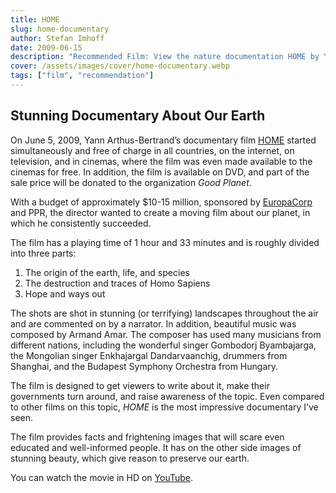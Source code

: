 ```yaml
---
title: HOME
slug: home-documentary
author: Stefan Imhoff
date: 2009-06-15
description: "Recommended Film: View the nature documentation HOME by Yann Arthus-Bertrand for FREE. Beautiful aerial photographs of the world. The creation of the earth, life, destruction by man and hope and ways out."
cover: /assets/images/cover/home-documentary.webp
tags: ["film", "recommendation"]
---
```


## Stunning Documentary About Our Earth

On June 5, 2009, Yann Arthus-Bertrand’s documentary film [HOME](https://youtu.be/jqxENMKaeCU) started simultaneously and free of charge in all countries, on the internet, on television, and in cinemas, where the film was even made available to the cinemas for free. In addition, the film is available on DVD, and part of the sale price will be donated to the organization _Good Planet_.

With a budget of approximately $10-15 million, sponsored by [EuropaCorp](http://www.europacorp.com/) and PPR, the director wanted to create a moving film about our planet, in which he consistently succeeded.

<Pullquote text="No time for pessimism." />

The film has a playing time of 1 hour and 33 minutes and is roughly divided into three parts:

1. The origin of the earth, life, and species
2. The destruction and traces of Homo Sapiens
3. Hope and ways out

The shots are shot in stunning (or terrifying) landscapes throughout the air and are commented on by a narrator. In addition, beautiful music was composed by Armand Amar. The composer has used many musicians from different nations, including the wonderful singer Gombodorj Byambajarga, the Mongolian singer Enkhajargal Dandarvaanchig, drummers from Shanghai, and the Budapest Symphony Orchestra from Hungary.

<Pullquote text="Dubai has endless sun, but no solar panels." />

The film is designed to get viewers to write about it, make their governments turn around, and raise awareness of the topic. Even compared to other films on this topic, _HOME_ is the most impressive documentary I’ve seen.

The film provides facts and frightening images that will scare even educated and well-informed people. It has on the other side images of stunning beauty, which give reason to preserve our earth.

You can watch the movie in HD on [YouTube](https://youtu.be/jqxENMKaeCU).

